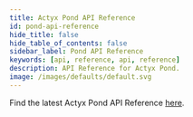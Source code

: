 ```yaml
---
title: Actyx Pond API Reference
id: pond-api-reference
hide_title: false
hide_table_of_contents: false
sidebar_label: Pond API Reference
keywords: [api, reference, api, reference]
description: API Reference for Actyx Pond.
image: /images/defaults/default.svg
---
```


Find the latest Actyx Pond API Reference <a href="/@actyx/pond" target="_blank" rel="noopener noreferrer">here</a>.
